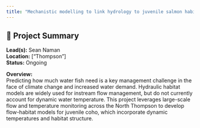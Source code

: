 ```yaml
---
title: "Mechanistic modelling to link hydrology to juvenile salmon habitat quality and productivity"
---
```


## 🧬 Project Summary

**Lead(s):** Sean Naman  
**Location:** ["Thompson"]  
**Status:** Ongoing  

**Overview:**  
Predicting how much water fish need is a key management challenge in the face of climate change and increased water demand. Hydraulic habitat models are widely used for instream flow management, but do not currently account for dynamic water temperature. This project leverages large-scale flow and temperature monitoring across the North Thompson to develop flow-habitat models for juvenile coho, which incorporate dynamic temperatures and habitat structure.